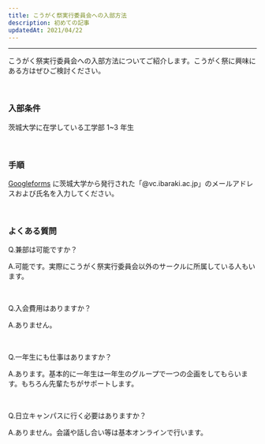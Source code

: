 ```yaml
---
title: こうがく祭実行委員会への入部方法
description: 初めての記事
updatedAt: 2021/04/22
---
```


---

こうがく祭実行委員会への入部方法についてご紹介します。こうがく祭に興味にある方はぜひご検討ください。

<br />

### 入部条件

茨城大学に在学している工学部 1~3 年生

<br />

### 手順

[Googleforms](https://docs.google.com/forms/d/e/1FAIpQLSdb1c6d06ZKLxntLRRFHNg0-Zj5ON3KGrNKins2xXfI5nef-A/viewform?usp=sf_link) に茨城大学から発行された「@vc.ibaraki.ac.jp」のメールアドレスおよび氏名を入力してください。

<br />

### よくある質問

Q.兼部は可能ですか？

A.可能です。実際にこうがく祭実行委員会以外のサークルに所属している人もいます。

<br />

Q.入会費用はありますか？

A.ありません。

<br />

Q.一年生にも仕事はありますか？

A.あります。基本的に一年生は一年生のグループで一つの企画をしてもらいます。もちろん先輩たちがサポートします。

<br />

Q.日立キャンパスに行く必要はありますか？

A.ありません。会議や話し合い等は基本オンラインで行います。
